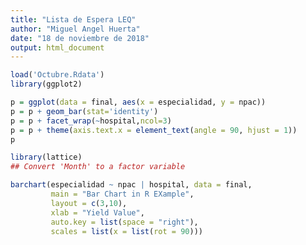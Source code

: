 ---
title: "Lista de Espera LEQ"
author: "Miguel Angel Huerta"
date: "18 de noviembre de 2018"
output: html_document
---

```{r setup}
load('Octubre.Rdata')
library(ggplot2)

p = ggplot(data = final, aes(x = especialidad, y = npac))
p = p + geom_bar(stat='identity')
p = p + facet_wrap(~hospital,ncol=3)
p = p + theme(axis.text.x = element_text(angle = 90, hjust = 1))
p

library(lattice)
## Convert 'Month' to a factor variable

barchart(especialidad ~ npac | hospital, data = final,
         main = "Bar Chart in R EXample",
         layout = c(3,10),
         xlab = "Yield Value",  
         auto.key = list(space = "right"),
         scales = list(x = list(rot = 90)))


```


